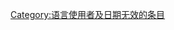 {{polluted category}}
{{Wikipedia category|hidden=yes}}

[[Category:语言使用者及日期无效的条目|Category:语言使用者及日期无效的条目]]